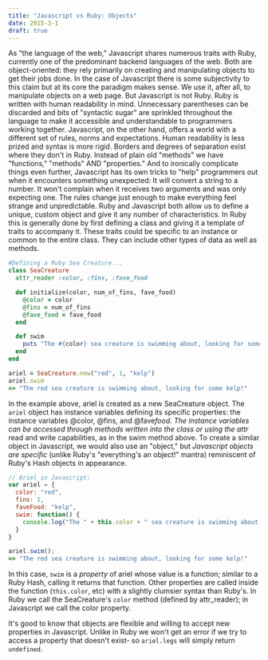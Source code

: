 ```yaml
---
title: "Javascript vs Ruby: Objects"
date: 2015-3-1
draft: true
---
```


As "the language of the web," Javascript shares numerous traits with Ruby, currently one of the predominant backend languages of the web. Both are object-oriented: they rely primarily on creating and manipulating objects to get their jobs done. In the case of Javascript there is some subjectivity to this claim but at its core the paradigm makes sense. We use it, after all, to manipulate objects on a web page.
But Javascript is not Ruby. Ruby is written with human readability in mind. Unnecessary parentheses can be discarded and bits of "syntactic sugar" are sprinkled throughout the language to make it accessible and understandable to programmers working together. Javascript, on the other hand, offers a world with a different set of rules, norms and expectations. Human readability is less prized and syntax is more rigid. Borders and degrees of separation exist where they don't in Ruby. Instead of plain old "methods" we have "functions," "methods" AND "properties." And to ironically complicate things even further, Javascript has its own tricks to "help" programmers out when it encounters something unexpected: It will convert a string to a number. It won't complain when it receives two arguments and was only expecting one. The rules change just enough to make everything feel strange and unpredictable.
Ruby and Javascript both allow us to define a unique, custom object and give it any number of characteristics. In Ruby this is generally done by first defining a class and giving it a template of traits to accompany it. These traits could be specific to an instance or common to the entire class. They can include other types of data as well as methods.

```ruby
#Defining a Ruby Sea Creature...
class SeaCreature
  attr_reader :color, :fins, :fave_food

  def initialize(color, num_of_fins, fave_food)
    @color = color
    @fins = num_of_fins
    @fave_food = fave_food
  end

  def swim
    puts "The #{color} sea creature is swimming about, looking for some #{fave_food}!"
  end
end

ariel = SeaCreature.new("red", 1, "kelp")
ariel.swim
=> "The red sea creature is swimming about, looking for some kelp!"
```

In the example above, ariel is created as a new SeaCreature object. The <code>ariel</code> object has instance variables defining its specific properties: the instance variables @color, @fins, and @fave*food. The instance variables can be accessed through methods written into the class or using the attr* read and write capabilities, as in the swim method above.
To create a similar object in Javascript, we would also use an "object," but <em>Javascript objects are specific</em> (unlike Ruby's "everything's an object!" mantra) reminiscent of Ruby's Hash objects in appearance.

```js
// Ariel in Javascript:
var ariel = {
  color: "red",
  fins: 1,
  faveFood: "kelp",
  swim: function() {
    console.log("The " + this.color + " sea creature is swimming about, looking for some " + this.faveFood + "!")
  }
}

ariel.swim();
=> "The red sea creature is swimming about, looking for some kelp!"
```

In this case, <code>swim</code> is a <em>property</em> of ariel whose value is a function; similar to a Ruby Hash, calling it returns that function. Other properties are called inside the function (<code>this.color</code>, etc) with a slightly clumsier syntax than Ruby's. In Ruby we call the SeaCreature's <code>color</code> method (defined by attr_reader); in Javascript we call the color property.

It's good to know that objects are flexible and willing to accept new properties in Javascript. Unlike in Ruby we won't get an error if we try to access a property that doesn't exist- so <code>ariel.legs</code> will simply return <code>undefined</code>.
